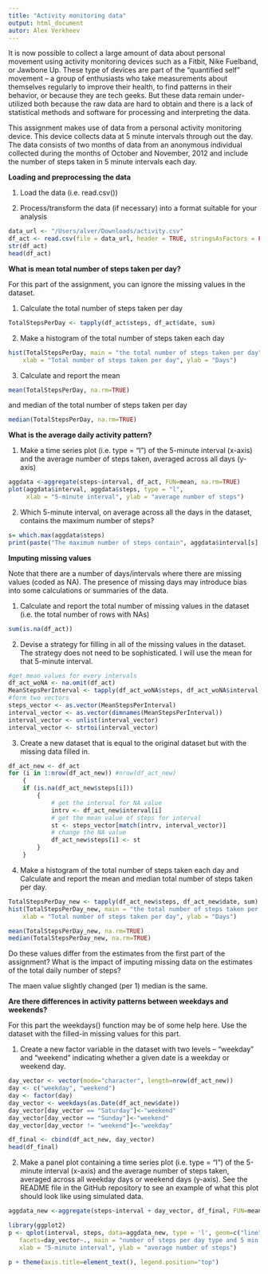 ```yaml
---
title: "Activity monitoring data"
output: html_document
autor: Alex Verkheev
---
```


It is now possible to collect a large amount of data about personal movement using activity monitoring devices such as a Fitbit, Nike Fuelband, or Jawbone Up. These type of devices are part of the “quantified self” movement – a group of enthusiasts who take measurements about themselves regularly to improve their health, to find patterns in their behavior, or because they are tech geeks. But these data remain under-utilized both because the raw data are hard to obtain and there is a lack of statistical methods and software for processing and interpreting the data.

This assignment makes use of data from a personal activity monitoring device. This device collects data at 5 minute intervals through out the day. The data consists of two months of data from an anonymous individual collected during the months of October and November, 2012 and include the number of steps taken in 5 minute intervals each day.

**Loading and preprocessing the data**

1) Load the data (i.e. read.csv())

2) Process/transform the data (if necessary) into a format suitable for your analysis
```r
data_url <- "/Users/alver/Downloads/activity.csv"
df_act <- read.csv(file = data_url, header = TRUE, stringsAsFactors = FALSE)
str(df_act)
head(df_act)
```



**What is mean total number of steps taken per day?**

For this part of the assignment, you can ignore the missing values in the dataset.

1) Calculate the total number of steps taken per day
```r
TotalStepsPerDay <- tapply(df_act$steps, df_act$date, sum)
```

2) Make a histogram of the total number of steps taken each day
```r
hist(TotalStepsPerDay, main = "the total number of steps taken per day", 
    xlab = "Total number of steps taken per day", ylab = "Days")
```

3) Calculate and report the mean 
```r
mean(TotalStepsPerDay, na.rm=TRUE)
```
and median of the total number of steps taken per day
```r
median(TotalStepsPerDay, na.rm=TRUE)
```


**What is the average daily activity pattern?**

1) Make a time series plot (i.e. type = "l") of the 5-minute interval (x-axis) 
and the average number of steps taken, averaged across all days (y-axis)
```r
aggdata <-aggregate(steps~interval, df_act, FUN=mean, na.rm=TRUE)
plot(aggdata$interval, aggdata$steps, type = "l",
     xlab = "5-minute interval", ylab = "average number of steps")
```

2) Which 5-minute interval, on average across all the days in the dataset, contains the maximum number of steps?
```r
s= which.max(aggdata$steps)
print(paste("The maximum number of steps contain", aggdata$interval[s], "interval"))
```


**Imputing missing values**

Note that there are a number of days/intervals where there are missing values (coded as NA). The presence of missing days may introduce bias into some calculations or summaries of the data.

1) Calculate and report the total number of missing values in the dataset (i.e. the total number of rows with NAs)
```r
sum(is.na(df_act))
```

2) Devise a strategy for filling in all of the missing values in the dataset. The strategy does not need to be sophisticated. 
I will use the mean for that 5-minute interval.
```r
#get mean values for every intervals
df_act_woNA <- na.omit(df_act)
MeanStepsPerInterval <- tapply(df_act_woNA$steps, df_act_woNA$interval, mean)
#form two vectors
steps_vector <- as.vector(MeanStepsPerInterval)
interval_vector <- as.vector(dimnames(MeanStepsPerInterval))
interval_vector <- unlist(interval_vector)
interval_vector <- strtoi(interval_vector)
```


3) Create a new dataset that is equal to the original dataset but with the missing data filled in.
```r
df_act_new <- df_act 
for (i in 1:nrow(df_act_new)) #nrow(df_act_new) 
    {
    if (is.na(df_act_new$steps[i])) 
        {
            # get the interval for NA value
            intrv <- df_act_new$interval[i]
            # get the mean value of steps for interval
            st <- steps_vector[match(intrv, interval_vector)]
            # change the NA value
            df_act_new$steps[i] <- st
        }       
    }
```

4) Make a histogram of the total number of steps taken each day and Calculate and report the mean and median total number of steps taken per day. 
```r
TotalStepsPerDay_new <- tapply(df_act_new$steps, df_act_new$date, sum)
hist(TotalStepsPerDay_new, main = "the total number of steps taken per day", 
    xlab = "Total number of steps taken per day", ylab = "Days")

mean(TotalStepsPerDay_new, na.rm=TRUE)
median(TotalStepsPerDay_new, na.rm=TRUE)
```

Do these values differ from the estimates from the first part of the assignment? What is the impact of imputing missing data on the estimates of the total daily number of steps?

The maen value slightly changed (per 1) median is the same.

**Are there differences in activity patterns between weekdays and weekends?**

For this part the weekdays() function may be of some help here. Use the dataset with the filled-in missing values for this part.

1) Create a new factor variable in the dataset with two levels – “weekday” and “weekend” indicating whether a given date is a weekday or weekend day.

```r
day_vector <- vector(mode="character", length=nrow(df_act_new))
day <- c("weekday", "weekend")
day <- factor(day)
day_vector <- weekdays(as.Date(df_act_new$date))
day_vector[day_vector == "Saturday"]<-"weekend"
day_vector[day_vector == "Sunday"]<-"weekend"
day_vector[day_vector != "weekend"]<-"weekday"

df_final <- cbind(df_act_new, day_vector)
head(df_final)
```

2) Make a panel plot containing a time series plot (i.e. type = "l") of the 5-minute interval (x-axis) and the average number of steps taken, averaged across all weekday days or weekend days (y-axis). See the README file in the GitHub repository to see an example of what this plot should look like using simulated data.
```r
aggdata_new <-aggregate(steps~interval + day_vector, df_final, FUN=mean, na.rm=TRUE)

library(ggplot2)
p <- qplot(interval, steps, data=aggdata_new, type = 'l', geom=c("line"),
   facets=day_vector~., main = "number of steps per day type and 5 min interval",
   xlab = "5-minute interval", ylab = "average number of steps")

p + theme(axis.title=element_text(), legend.position="top") 
```

